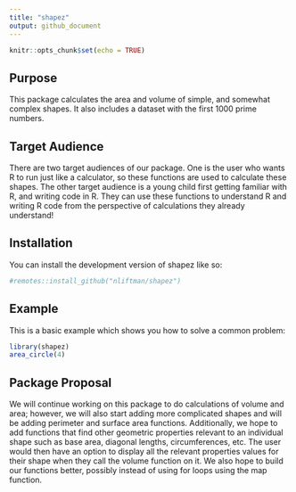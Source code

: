 ```yaml
---
title: "shapez"
output: github_document
---
```


<!-- README.md is generated from README.Rmd. Please edit that file -->

```r
knitr::opts_chunk$set(echo = TRUE)
```


## Purpose

This package calculates the area and volume of simple, and somewhat complex shapes. It also includes a dataset with the first 1000 prime numbers. 

## Target Audience

There are two target audiences of our package. One is the user who wants R to run just like a calculator, so these functions are used to calculate these shapes. The other target audience is a young child first getting familiar with R, and writing code in R. They can use these functions to understand R and writing R code from the perspective of calculations they already understand!

## Installation

You can install the development version of shapez like so:

```r
#remotes::install_github("nliftman/shapez")
```

## Example

This is a basic example which shows you how to solve a common problem:

```r
library(shapez)
area_circle(4)
```

## Package Proposal

We will continue working on this package to do calculations of volume and area; however, we will also start adding more complicated shapes and will be adding perimeter and surface area functions. Additionally, we hope to add functions that find other geometric properties relevant to an individual shape such as base area, diagonal lengths, circumferences, etc. The user would then have an option to display all the relevant properties values for their shape when they call the volume function on it. We also hope to build our functions better, possibly instead of using for loops using the map function. 

